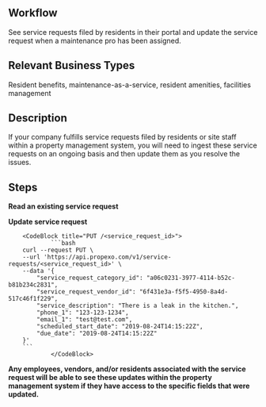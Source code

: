 ## Workflow

See service requests filed by residents in their portal and update the service request when a maintenance pro has been assigned.

## Relevant Business Types

Resident benefits, maintenance-as-a-service, resident amenities, facilities management

## Description

If your company fulfills service requests filed by residents or site staff within a property management system, you will need to ingest these service requests on an ongoing basis and then update them as you resolve the issues.

## Steps

**Read an existing service request**

**Update service request**

        <CodeBlock title="PUT /<service_request_id>">
                ```bash
        curl --request PUT \
        --url 'https://api.propexo.com/v1/service-requests/<service_request_id>' \
        --data '{
            "service_request_category_id": "a06c0231-3977-4114-b52c-b81b234c2831",
            "service_request_vendor_id": "6f431e3a-f5f5-4950-8a4d-517c46f1f229",
            "service_description": "There is a leak in the kitchen.",
            "phone_1": "123-123-1234",
            "email_1": "test@test.com",
            "scheduled_start_date": "2019-08-24T14:15:22Z",
            "due_date": "2019-08-24T14:15:22Z"
        }'
        ```
                </CodeBlock>


**Any employees, vendors, and/or residents associated with the service request will be able to see these updates within the property management system if they have access to the specific fields that were updated.**

